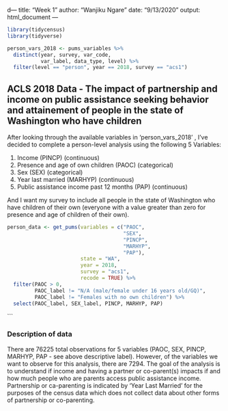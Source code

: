 d---
title: "Week 1"
author: "Wanjiku Ngare"
date: "9/13/2020"
output: html_document
---

```r
library(tidycensus)
library(tidyverse)

person_vars_2018 <- pums_variables %>%
  distinct(year, survey, var_code, 
           var_label, data_type, level) %>%
  filter(level == "person", year == 2018, survey == "acs1")
```

## ACLS 2018 Data - The impact of partnership and income on public assistance seeking behavior and attainement of people in the state of Washington who have children 

After looking through the available variables in 'person_vars_2018' , I've decided to complete a person-level analysis using the following 5 Variables:

1. Income (PINCP) (continuous)
2. Presence and age of own children (PAOC) (categorical)
3. Sex (SEX) (categorical)
4. Year last married (MARHYP) (continuous)
5. Public assistance income past 12 months (PAP) (continuous)

And I want my survey to include all people in the state of Washington who have children of their own (everyone with a value greater than zero for presence and age of children of their own). 

```r
person_data <- get_pums(variables = c("PAOC", 
                                      "SEX", 
                                      "PINCP", 
                                      "MARHYP", 
                                      "PAP"),
                        state = "WA", 
                        year = 2018, 
                        survey = "acs1",
                        recode = TRUE) %>%
  filter(PAOC > 0,
         PAOC_label != "N/A (male/female under 16 years old/GQ)",
         PAOC_label != "Females with no own children") %>%
  select(PAOC_label, SEX_label, PINCP, MARHYP, PAP)
```


```

### Description of  data

There are 76225 total observations for 5 variables (PAOC, SEX, PINCP, MARHYP, PAP - see above descriptive label). However, of the variables we want to observe for this analysis, there are 7294. The goal of the analysis is to understand if income and having a partner or co-parent(s) impacts if and how much people who are parents access public assistance income. Partnership or ca-parenting is indicated by 'Year Last Married' for the purposes of the census data which does not collect data about other forms of partnership or co-parenting.  
